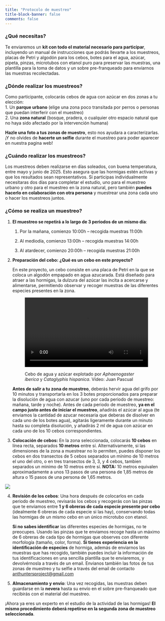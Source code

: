 ```yaml
---
title: "Protocolo de muestreo"
title-block-banner: false
comments: false
---
```


### **¿Qué necesitas?**

Te enviaremos un **kit con todo el material necesario para participar**, incluyendo un manual de instrucciones que podrás llevarte a los muestreos, placas de Petri y algodón para los cebos, botes para el agua, azúcar, pipeta, pinzas, microtubos con etanol puro para preservar las muestras, una plantilla para la toma de datos y un sobre pre-franqueado para enviarnos las muestras recolectadas.

### **¿Dónde realizar los muestreos?**

Como participante, colocarás cebos de agua con azúcar en dos zonas a tu elección:\
1. Un **parque urbano** (elige una zona poco transitada por perros o personas que puedan interferir con el muestreo)\
2. Una **zona natural** (bosque, pradera, o cualquier otro espacio natural que no haya sido afectado por la intervención humana)

**Hazle una foto a tus zonas de muestro**, esto nos ayudara a caracterizarlas. ¡Y no olvides de **hacerte un selfie** durante el muestreo para poder aparecer en nuestra pagina web!

### **¿Cuándo realizar los muestreos?**

Los muestreos deben realizarse en días soleados, con buena temperatura, entre mayo y junio de 2025. Esto asegura que las hormigas estén activas y que los resultados sean representativos. Si participas individualmente necesitaras dos días para completar el estudio, uno para el muestreo urbano y otro para el muestreo en la zona natural, pero también **puedes hacerlo en colaboración con otra persona** y muestrear una zona cada uno o hacer los muestreos juntos.

### **¿Cómo se realiza un muestreo?**

1.  **El muestreo se repetirá a lo largo de 3 periodos de un mismo día**:

    1.  Por la mañana, comienzo 10:00h – recogida muestras 11:00h

    2.  Al mediodía, comienzo 13:00h – recogida muestras 14:00h

    3.  Al atardecer, comienzo 20:00h – recogida muestras 21:00h

2.  **Preparación del cebo: ¿Qué es un cebo en este proyecto?**

    En este proyecto, un cebo consiste en una placa de Petri en la que se coloca un algodón empapado en agua azucarada. Está diseñado para atraer a las hormigas, la dulzura del azúcar las incita a acercarse y alimentarse, permitiendo observar y recoger muestras de las diferentes especies presentes en la zona.

    <figure>

    <video width="400" height="225" controls>

    <source src="img/video_cebo.mp4" type="video/mp4">

    </video>

    <figcaption>Cebo de agua y azúcar explotado por *Aphaenogaster iberica* y *Cataglyphis hispanica*. Vídeo: Juan Pascual</figcaption>

    </figure>

    **Antes de salir a tu zona de muestreo**, deberás hervir agua del grifo por 10 minutos y transportarla en los 3 botes proporcionados para preparar la disolución de agua con azucar (uno por cada periodo de muestreo: mañana, tarde y noche). Antes de cada periodo de muestreo, **ya en el campo justo antes de iniciar el muestreo**, añadirás el azúcar al agua (te enviamos la cantidad de azucar necesaria que deberas de disolver en cada uno de los botes agua), agitarás ligeramente durante un minuto hasta su completa disolución, y añadirás 2 ml de agua con azúcar en cada uno de los 10 cebos correspondientes.

3.  **Colocación de cebos:** En la zona seleccionada, colocarás **10 cebos** en línea recta, separados **10 metros** entre sí. Alternativamente, si las dimensiones de la zona a muestrear no lo permiten, puedes disponer los cebos en dos transectos de 5 cebos separados un mínimo de 10 metros el uno del otro, o en tres transectos de 3, 3, y 4 cebos, tambien separados un minimo de 10 metros entre sí. **NOTA:** 10 metros equivalen aproximadamente a unos 13 pasos de una persona de 1,85 metros de altura o 15 pasos de una persona de 1,65 metros.

![](img/PROTOCOLO_MUESTREO.jpg){fig-align="center"}

4.  **Revisión de los cebos**: Una hora después de colocarlos en cada periodo de muestreo, revisarás los cebos y recogerás con las pinzas que te enviamos entre **1 y 6 obreras de cada especie presente por cebo** (idealmente 6 obreras de cada especie si las hay), conservando todas las hormigas de un mismo cebo en un único microtubo con etanol.

    **Si no sabes identificar** las diferentes especies de hormigas, no te preocupes. Usando las pinzas que te enviamos recoge hasta un máximo de 6 obreras de cada tipo de hormigas que observes con diferente morfología (tamaño, color, forma). **Si tienes experiencia en la identificación de especies** de hormiga, además de enviarnos las muestras que has recogido, también puedes incluir la información de tus identificaciones en una sencilla plantilla que te enviaremos, y devolvérnosla a través de un email. Envianos también las fotos de tus zonas de muestreo y tu selfie a través del email de contacto [anthuntersproject\@gmail.com](mailto:anthuntersproject@gmail.com)

<!-- -->

5.  **Almacenamiento y envío**: Una vez recogidas, las muestras deben guardarse en la **nevera** hasta su envío en el sobre pre-franqueado que recibirás con el material del muestreo.

¡Ahora ya eres un experto en el estudio de la actividad de las hormigas! **El mismo procedimiento deberá repetirse en la segunda zona de muestreo seleccionada**.

### 
